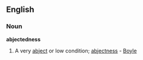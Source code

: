 ==English==
===Noun===
'''abjectedness'''
# {{rare}} A very [[abject]] or low condition; [[abjectness]] - [[Boyle]]